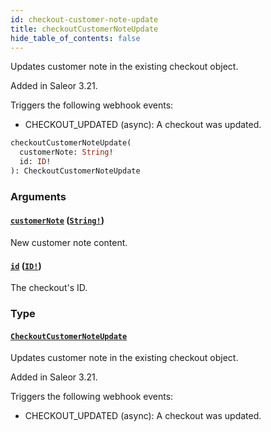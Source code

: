 ```yaml
---
id: checkout-customer-note-update
title: checkoutCustomerNoteUpdate
hide_table_of_contents: false
---
```


Updates customer note in the existing checkout object.

Added in Saleor 3.21.

Triggers the following webhook events:

- CHECKOUT_UPDATED (async): A checkout was updated.

```graphql
checkoutCustomerNoteUpdate(
  customerNote: String!
  id: ID!
): CheckoutCustomerNoteUpdate
```

### Arguments

#### [`customerNote`](#) ([`String!`](../../../developer/api-reference/scalars/string))

New customer note content.

#### [`id`](#) ([`ID!`](../../../developer/api-reference/scalars/id))

The checkout's ID.

### Type

#### [`CheckoutCustomerNoteUpdate`](../../../developer/api-reference/objects/checkout-customer-note-update)

Updates customer note in the existing checkout object.

Added in Saleor 3.21.

Triggers the following webhook events:

- CHECKOUT_UPDATED (async): A checkout was updated.
